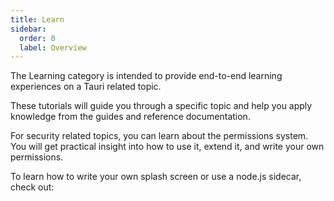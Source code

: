 ```yaml
---
title: Learn
sidebar:
  order: 0
  label: Overview
---
```



The Learning category is intended to provide end-to-end learning experiences on a Tauri related topic.

These tutorials will guide you through a specific topic and help you apply knowledge from the guides and reference documentation.

For security related topics, you can learn about the permissions system. You will get practical insight into how to use it, extend it, and write your own permissions.

<CardGrid>
  <LinkCard
    title="Using Plugin Permissions"
    href="/learn/security/using-plugin-permissions/"
  />
  <LinkCard
    title="Capabilities for Different Windows and Platforms"
    href="/learn/security/capabilities-for-windows-and-platforms/"
  />
  <LinkCard
    title="Writing Plugin Permissions"
    href="/learn/security/writing-plugin-permissions/"
  />
</CardGrid>

To learn how to write your own splash screen or use a node.js sidecar, check out:

<CardGrid>
  <LinkCard title="Splashcreen" href="/learn/splashscreen/" />
  <LinkCard title="Node.js as a Sidecar" href="/learn/sidecar-nodejs/" />
</CardGrid>
